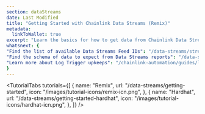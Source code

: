 ```yaml
---
section: dataStreams
date: Last Modified
title: "Getting Started with Chainlink Data Streams (Remix)"
metadata:
  linkToWallet: true
excerpt: "Learn the basics for how to get data from Chainlink Data Streams."
whatsnext: {
"Find the list of available Data Streams Feed IDs": "/data-streams/stream-ids",
"Find the schema of data to expect from Data Streams reports": "/data-streams/reference/report-schema",
"Learn more about Log Trigger upkeeps": "/chainlink-automation/guides/log-trigger/",
}
---
```



<TutorialTabs
  tutorials={[
    {
      name: "Remix",
      url: "/data-streams/getting-started",
      icon: "/images/tutorial-icons/remix-icn.png",
    },
    {
      name: "Hardhat",
      url: "/data-streams/getting-started-hardhat",
      icon: "/images/tutorial-icons/hardhat-icn.png",
    },
  ]}
/>

<DataStreams section="dsNotes" />

<DataStreams section="gettingStarted" />
